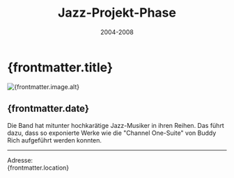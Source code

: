 ﻿---
draft: false
history: true
layout: ../../layouts/BlogLayout.astro
publishedDate: 2004-01-01
date: 2004-2008
uhrzeit: 
title: Jazz-Projekt-Phase
description: Mitunter sehr anspuchsvolle Jazz-Arrangements kamen zur Uraufführung
location: 
keywords: 
link: 
linktext: 
image:
  src: /images/ical.png
  alt: mmt
---

#  {frontmatter.title}

<div id="toc">
    <Image
      src={frontmatter.image.src}
      width={1000}
      height="auto"
      quality={95}
      format = "webp"
      class = "rounded-xl"
      alt={frontmatter.image.alt}
    />
</div>

## {frontmatter.date}

Die Band hat mitunter hochkarätige Jazz-Musiker in ihren Reihen. Das führt dazu, dass so exponierte Werke wie die "Channel One-Suite" von Buddy Rich aufgeführt werden konnten.

---


Adresse: <br /> {frontmatter.location}
<br />
